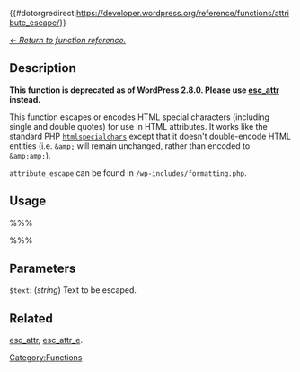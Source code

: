 {{#dotorgredirect:https://developer.wordpress.org/reference/functions/attribute_escape/}}

[[Function Reference|''&larr; Return to function reference.'']]
{{Deprecated}}
== Description ==

'''This function is deprecated as of WordPress 2.8.0. Please use [[Function Reference/esc_attr|esc_attr]] instead.'''

This function escapes or encodes HTML special characters (including single and double quotes) for use in HTML attributes.  It works like the standard PHP <code>[http://php.net/manual/en/function.htmlspecialchars.php htmlspecialchars]</code> except that it doesn't double-encode HTML entities (i.e. <code>&amp;amp;</code> will remain unchanged, rather than encoded to <code>&amp;amp;amp;</code>).

<code>attribute_escape</code> can be found in <code>/wp-includes/formatting.php</code>.

== Usage ==

%%%<?php echo attribute_escape($text); ?>%%%

== Parameters ==

;<code>$text</code>: (''string'') Text to be escaped.

== Related ==

[[Function Reference/esc_attr|esc_attr]], [[Function Reference/esc_attr_e|esc_attr_e]].

{{Tag Footer}}

[[Category:Functions]]